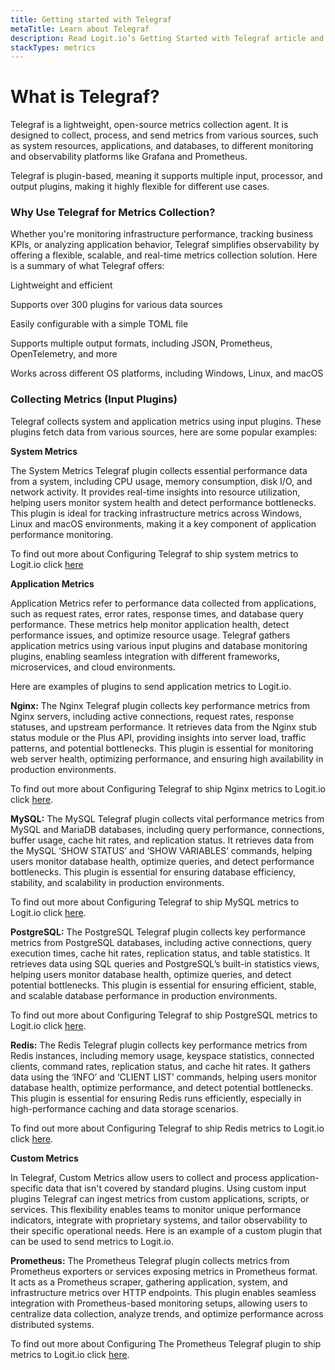 ```yaml
---
title: Getting started with Telegraf
metaTitle: Learn about Telegraf
description: Read Logit.io’s Getting Started with Telegraf article and learn how Telegraf helps to collect, process, and send metrics from various sources
stackTypes: metrics
---
```


# What is Telegraf?

Telegraf is a lightweight, open-source metrics collection agent. It is designed to collect, process, and send metrics from various sources, such as system 
resources, applications, and databases, to different monitoring and observability platforms like Grafana and Prometheus.

Telegraf is plugin-based, meaning it supports multiple input, processor, and output plugins, making it highly flexible for different use cases.

### Why Use Telegraf for Metrics Collection?

Whether you're monitoring infrastructure performance, tracking business KPIs, or analyzing application behavior, Telegraf simplifies observability by offering 
a flexible, scalable, and real-time metrics collection solution. Here is a summary of what Telegraf offers:

Lightweight and efficient

Supports over 300 plugins for various data sources

Easily configurable with a simple TOML file

Supports multiple output formats, including JSON, Prometheus, OpenTelemetry, and more

Works across different OS platforms, including Windows, Linux, and macOS

### Collecting Metrics (Input Plugins)

Telegraf collects system and application metrics using input plugins. These plugins fetch data from various sources, here are some popular examples:

**System Metrics**

The System Metrics Telegraf plugin collects essential performance data from a system, including CPU usage, memory consumption, disk I/O, and network 
activity. It provides real-time insights into resource utilization, helping users monitor system health and detect performance bottlenecks. This plugin 
is ideal for tracking infrastructure metrics across Windows, Linux and macOS environments, making it a key component of application performance monitoring. 

To find out more about Configuring Telegraf to ship system metrics to Logit.io click [here](../integrations/system-metrics/)

**Application Metrics**

Application Metrics refer to performance data collected from applications, such as request rates, error rates, response times, and database query performance. 
These metrics help monitor application health, detect performance issues, and optimize resource usage. Telegraf gathers application metrics using various 
input plugins and database monitoring plugins, enabling seamless integration with different frameworks, microservices, and cloud environments. 

Here are examples of plugins to send application metrics to Logit.io.

**Nginx:** The Nginx Telegraf plugin collects key performance metrics from Nginx servers, including active connections, request rates, response statuses, 
and upstream performance. It retrieves data from the Nginx stub status module or the Plus API, providing insights into server load, traffic patterns, and 
potential bottlenecks. This plugin is essential for monitoring web server health, optimizing performance, and ensuring high availability in production 
environments. 

To find out more about Configuring Telegraf to ship Nginx metrics to Logit.io click [here](../integrations/nginx/#metrics).

**MySQL:** The MySQL Telegraf plugin collects vital performance metrics from MySQL and MariaDB databases, including query performance, connections, buffer 
usage, cache hit rates, and replication status. It retrieves data from the MySQL ‘SHOW STATUS’ and ‘SHOW VARIABLES’ commands, helping users monitor database 
health, optimize queries, and detect performance bottlenecks. This plugin is essential for ensuring database efficiency, stability, and scalability in production 
environments.

To find out more about Configuring Telegraf to ship MySQL metrics to Logit.io click [here](../integrations/mysql/#metrics).

**PostgreSQL:** The PostgreSQL Telegraf plugin collects key performance metrics from PostgreSQL databases, including active connections, query execution times, 
cache hit rates, replication status, and table statistics. It retrieves data using SQL queries and PostgreSQL’s built-in statistics views, helping users monitor 
database health, optimize queries, and detect potential bottlenecks. This plugin is essential for ensuring efficient, stable, and scalable database performance 
in production environments.

To find out more about Configuring Telegraf to ship PostgreSQL metrics to Logit.io click [here](../integrations/postgresql/#metrics).

**Redis:** The Redis Telegraf plugin collects key performance metrics from Redis instances, including memory usage, keyspace statistics, connected clients, command 
rates, replication status, and cache hit rates. It gathers data using the ‘INFO’ and ‘CLIENT LIST’ commands, helping users monitor database health, optimize 
performance, and detect potential bottlenecks. This plugin is essential for ensuring Redis runs efficiently, especially in high-performance caching and data storage 
scenarios.

To find out more about Configuring Telegraf to ship Redis metrics to Logit.io click [here](../integrations/redis/#metrics).

**Custom Metrics**

In Telegraf, Custom Metrics allow users to collect and process application-specific data that isn't covered by standard plugins. Using custom input plugins Telegraf 
can ingest metrics from custom applications, scripts, or services. This flexibility enables teams to monitor unique performance indicators, integrate with proprietary 
systems, and tailor observability to their specific operational needs. Here is an example of a custom plugin that can be used to send metrics to Logit.io.

**Prometheus:** The Prometheus Telegraf plugin collects metrics from Prometheus exporters or services exposing metrics in Prometheus format. It acts as a Prometheus 
scraper, gathering application, system, and infrastructure metrics over HTTP endpoints. This plugin enables seamless integration with Prometheus-based monitoring 
setups, allowing users to centralize data collection, analyze trends, and optimize performance across distributed systems.

To find out more about Configuring The Prometheus Telegraf plugin to ship metrics to Logit.io click [here](../integrations/prometheus/).

